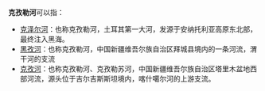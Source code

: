 '''克孜勒河'''可以指：

* [[克泽尔河|克泽尔河]]：也称克孜勒河，土耳其第一大河，发源于安纳托利亚高原东北部，最终注入黑海。
* [[黑孜河|黑孜河]]：也称克孜勒河，中国新疆维吾尔族自治区拜城县境内的一条河流，渭干河的支流
* [[克孜河|克孜河]]：也称克孜勒河、克孜勒苏河，中国新疆维吾尔族自治区塔里木盆地西部河流，源头位于吉尔吉斯斯坦境内，喀什噶尔河的上游支流。

{{Disambiguation|K|Cat=四字消歧义}}